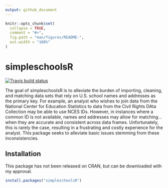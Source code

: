 ```yaml
---
output: github_document
---
```


<!-- README.md is generated from README.Rmd. Please edit that file -->

```r
knitr::opts_chunk$set(
  collapse = TRUE,
  comment = "#>",
  fig.path = "man/figures/README-",
  out.width = "100%"
)
```

# simpleschoolsR

<!-- badges: start -->
[![Travis build status](https://travis-ci.com/ztimpe/simpleschoolsR.svg?branch=master)](https://app.travis-ci.com/ztimpe/simpleschoolsR.svg?branch=master)
<!-- badges: end -->

The goal of simpleschoolsR is to alleviate the burden of importing, cleaning, and
matching data sets that rely on U.S. school names and addresses as the primary key. 
For example, an analyst who wishes to join data from the National Center for Education
Statistics to data from the Civil Rights DAta Collection may be able to
use NCES IDs. However, in instances where a common ID is not available,
names and addresses may allow for matching...when they are accurate and
consistent across data frames. Unfortunately, this is rarely the case, resulting
in a frustrating and costly experience for the analyst. This package seeks to
alleviate basic issues stemming from these inconsistencies.

## Installation

This package has not been released on CRAN, but can be downloaded with
my approval.

``` r
install.packages("simpleschoolsR")
```
